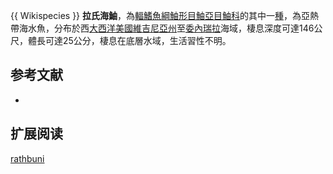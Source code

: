 {{Speciesbox
| name = 拉氏海鮋
| image = Pontinus rathbuni.jpg
| image_width = 250px
| status = NE
| status_system = IUCN3.1
| genus = Pontinus
| species = rathbuni
| authority = Goode & Bean, 1896 
| synonyms = 
}}{{ Wikispecies }}
'''拉氏海鮋'''，為[[輻鰭魚綱|輻鰭魚綱]][[鮋形目|鮋形目]][[鮋亞目|鮋亞目]][[鮋科|鮋科]]的其中一[[種|種]]，為亞熱帶海水魚，分布於西[[大西洋|大西洋]][[美國|美國]][[維吉尼亞州|維吉尼亞州]]至[[委內瑞拉|委內瑞拉]]海域，棲息深度可達146公尺，體長可達25公分，棲息在底層水域，生活習性不明。
==参考文献==
*{{FishBase_species|genus=Pontinus|species=rathbuni|year=2014|month=6}}

== 扩展阅读 ==
{{refbegin}}
{{wikispecies-inline|Pontinus rathbuni|拉氏海鮋}}
{{refend}}
{{Taxonbar|from=Q2107180}}

[[Category:海鮋屬|rathbuni]]


{{鮋形目小作品}}